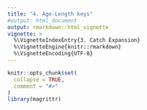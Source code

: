 ```yaml
---
title: "4. Age-Length keys"
#output: html_document
output: rmarkdown::html_vignette
vignette: >
  %\VignetteIndexEntry{3. Catch Expansion}
  %\VignetteEngine{knitr::rmarkdown}
  %\VignetteEncoding{UTF-8}
---
```


```r
knitr::opts_chunk$set(
  collapse = TRUE,
  comment = "#>"
)
library(magrittr)
```


